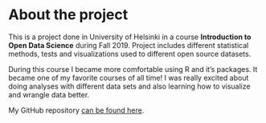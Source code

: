 
# About the project
This is a project done in University of Helsinki in a course __Introduction to Open Data Science__ during Fall 2019. Project includes different statistical methods, tests and visualizations used to different open source datasets.  


During this course I became more comfortable using R and it's packages. It became one of my favorite courses of all time! I was really excited about doing analyses with different data sets and also learning how to visualize and wrangle data better.  


My GitHub repository  [can be found here](https://github.com/ripsaniemi/IODS-project).
